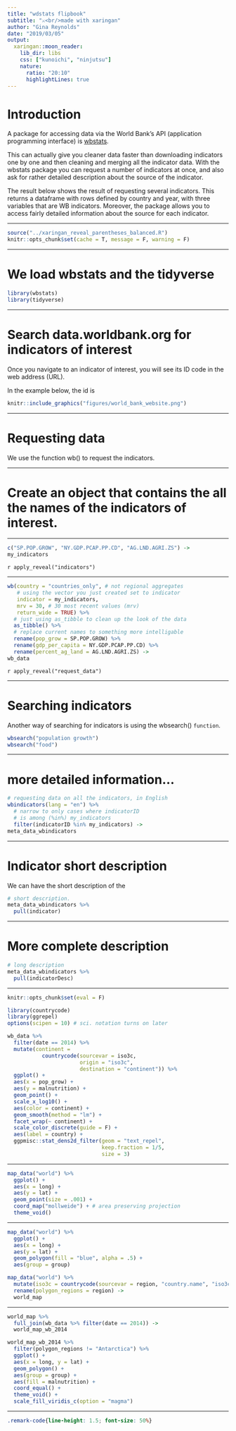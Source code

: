 ```yaml
---
title: "wdstats flipbook"
subtitle: "⚔<br/>made with xaringan"
author: "Gina Reynolds"
date: "2019/03/05"
output:
  xaringan::moon_reader:
    lib_dir: libs
    css: ["kunoichi", "ninjutsu"]
    nature:
      ratio: "20:10"
      highlightLines: true
---
```



# Introduction

A package for accessing data via the World Bank's API (application programming interface) is [wbstats](https://cran.r-project.org/web/packages/wbstats/wbstats.pdf).  

This can actually give you cleaner data faster than downloading indicators one by one and then cleaning and merging all the indicator data.  With the wbstats package you can request a number of indicators at once, and also ask for rather detailed description about the source of the indicator. 

The result below shows the result of requesting several indicators.  This returns a dataframe with rows defined by country and year, with three variables that are WB indicators.  Moreover, the package allows you to access fairly detailed information about the source for each indicator. 

---

```r
source("../xaringan_reveal_parentheses_balanced.R")
knitr::opts_chunk$set(cache = T, message = F, warning = F)
```


---

# We load wbstats and the tidyverse

```r
library(wbstats)
library(tidyverse)
```

---

# Search data.worldbank.org for indicators of interest

Once you navigate to an indicator of interest, you will see its ID code in the web address (URL).

In the example below, the id is 

```r
knitr::include_graphics("figures/world_bank_website.png")
```



---

# Requesting data

We use the function wb() to request the indicators.

---

# Create an object that contains the all the names of the indicators of interest.

---

```r
c("SP.POP.GROW", "NY.GDP.PCAP.PP.CD", "AG.LND.AGRI.ZS") ->
my_indicators 
```

`r apply_reveal("indicators")`


---

```r
wb(country = "countries_only", # not regional aggregates
   # using the vector you just created set to indicator
   indicator = my_indicators,  
   mrv = 30, # 30 most recent values (mrv)
   return_wide = TRUE) %>%
  # just using as_tibble to clean up the look of the data
  as_tibble() %>%    
  # replace current names to something more intelligable
  rename(pop_grow = SP.POP.GROW) %>% 
  rename(gdp_per_capita = NY.GDP.PCAP.PP.CD) %>% 
  rename(percent_ag_land = AG.LND.AGRI.ZS) ->
wb_data
```


`r apply_reveal("request_data")`


---

# Searching indicators

Another way of searching for indicators is using the wbsearch() `function`. 


```r
wbsearch("population growth") 
wbsearch("food") 
```


---

# more detailed information...


```r
# requesting data on all the indicators, in English
wbindicators(lang = "en") %>% 
  # narrow to only cases where indicatorID 
  # is among (%in%) my_indicators 
  filter(indicatorID %in% my_indicators) ->
meta_data_wbindicators
```


---

# Indicator short description

We can have the short description of the 


```r
# short description.
meta_data_wbindicators %>% 
  pull(indicator)
```

---

# More complete description



```r
# long description
meta_data_wbindicators %>% 
  pull(indicatorDesc)
```



---

```r
knitr::opts_chunk$set(eval = F)
```


```r
library(countrycode)
library(ggrepel)
options(scipen = 10) # sci. notation turns on later
```

```r
wb_data %>%
  filter(date == 2014) %>%
  mutate(continent =
           countrycode(sourcevar = iso3c,
                       origin = "iso3c",
                       destination = "continent")) %>%
  ggplot() +
  aes(x = pop_grow) +
  aes(y = malnutrition) +
  geom_point() +
  scale_x_log10() +
  aes(color = continent) +
  geom_smooth(method = "lm") +
  facet_wrap(~ continent) +
  scale_color_discrete(guide = F) +
  aes(label = country) +
  ggpmisc::stat_dens2d_filter(geom = "text_repel",
                              keep.fraction = 1/5,
                              size = 3)
```

---


```r
map_data("world") %>% 
  ggplot() + 
  aes(x = long) +
  aes(y = lat) +
  geom_point(size = .001) +
  coord_map("mollweide") + # area preserving projection
  theme_void()


```




---

```r
map_data("world") %>% 
  ggplot() +
  aes(x = long) +
  aes(y = lat) +
  geom_polygon(fill = "blue", alpha = .5) +
  aes(group = group)
```




```r
map_data("world") %>%
  mutate(iso3c = countrycode(sourcevar = region, "country.name", "iso3c")) %>%
  rename(polygon_regions = region) ->
  world_map
```

---


```r
world_map %>%
  full_join(wb_data %>% filter(date == 2014)) ->
  world_map_wb_2014
```





```r
world_map_wb_2014 %>%
  filter(polygon_regions != "Antarctica") %>%
  ggplot() +
  aes(x = long, y = lat) +
  geom_polygon() + 
  aes(group = group) + 
  aes(fill = malnutrition) +
  coord_equal() +
  theme_void() +
  scale_fill_viridis_c(option = "magma")
```

---

```css
.remark-code{line-height: 1.5; font-size: 50%}
```

